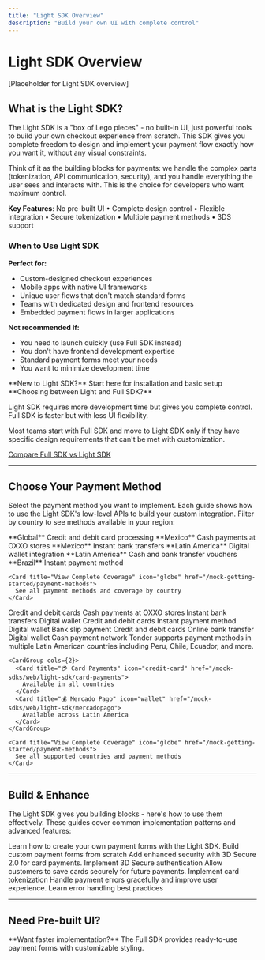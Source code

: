 ```yaml
---
title: "Light SDK Overview"
description: "Build your own UI with complete control"
---
```


# Light SDK Overview

[Placeholder for Light SDK overview]

## What is the Light SDK?

The Light SDK is a "box of Lego pieces" - no built-in UI, just powerful tools to build your own checkout experience from scratch. This SDK gives you complete freedom to design and implement your payment flow exactly how you want it, without any visual constraints.

Think of it as the building blocks for payments: we handle the complex parts (tokenization, API communication, security), and you handle everything the user sees and interacts with. This is the choice for developers who want maximum control.

**Key Features**: No pre-built UI • Complete design control • Flexible integration • Secure tokenization • Multiple payment methods • 3DS support

### When to Use Light SDK

**Perfect for:**
- Custom-designed checkout experiences
- Mobile apps with native UI frameworks
- Unique user flows that don't match standard forms
- Teams with dedicated design and frontend resources
- Embedded payment flows in larger applications

**Not recommended if:**
- You need to launch quickly (use Full SDK instead)
- You don't have frontend development expertise
- Standard payment forms meet your needs
- You want to minimize development time

<Card title="Light SDK Quick Start" icon="rocket" href="/mock-sdks/web/light-sdk/quickstart">
  **New to Light SDK?** Start here for installation and basic setup
</Card>

<Note>
  **Choosing between Light and Full SDK?**
  
  Light SDK requires more development time but gives you complete control. Full SDK is faster but with less UI flexibility.
  
  Most teams start with Full SDK and move to Light SDK only if they have specific design requirements that can't be met with customization.
  
  [Compare Full SDK vs Light SDK](/mock-sdks/overview#web-sdks)
</Note>

---

## Choose Your Payment Method

Select the payment method you want to implement. Each guide shows how to use the Light SDK's low-level APIs to build your custom integration. Filter by country to see methods available in your region:

<Tabs>
  <Tab title="All Methods">
    <CardGroup cols={2}>
      <Card title="💳 Card Payments" icon="credit-card" href="/mock-sdks/web/light-sdk/card-payments">
        **Global**  
        Credit and debit card processing
      </Card>
      <Card title="🏪 OXXO Pay" icon="building" href="/mock-sdks/web/light-sdk/oxxo">
        **Mexico**  
        Cash payments at OXXO stores
      </Card>
      <Card title="🏦 SPEI" icon="building-columns" href="/mock-sdks/web/light-sdk/spei">
        **Mexico**  
        Instant bank transfers
      </Card>
      <Card title="💰 Mercado Pago" icon="wallet" href="/mock-sdks/web/light-sdk/mercadopago">
        **Latin America**  
        Digital wallet integration
      </Card>
      <Card title="💵 SafetyPay" icon="shield" href="/mock-sdks/web/light-sdk/other-methods">
        **Latin America**  
        Cash and bank transfer vouchers
      </Card>
      <Card title="🇧🇷 PIX" icon="bolt" href="/mock-sdks/web/light-sdk/other-methods">
        **Brazil**  
        Instant payment method
      </Card>
    </CardGroup>
    
    <Card title="View Complete Coverage" icon="globe" href="/mock-getting-started/payment-methods">
      See all payment methods and coverage by country
    </Card>
  </Tab>
  
  <Tab title="🇲🇽 Mexico">
    <CardGroup cols={2}>
      <Card title="💳 Card Payments" icon="credit-card" href="/mock-sdks/web/light-sdk/card-payments">
        Credit and debit cards
      </Card>
      <Card title="🏪 OXXO Pay" icon="building" href="/mock-sdks/web/light-sdk/oxxo">
        Cash payments at OXXO stores
      </Card>
      <Card title="🏦 SPEI" icon="building-columns" href="/mock-sdks/web/light-sdk/spei">
        Instant bank transfers
      </Card>
      <Card title="💰 Mercado Pago" icon="wallet" href="/mock-sdks/web/light-sdk/mercadopago">
        Digital wallet
      </Card>
    </CardGroup>
  </Tab>
  
  <Tab title="🇧🇷 Brazil">
    <CardGroup cols={2}>
      <Card title="💳 Card Payments" icon="credit-card" href="/mock-sdks/web/light-sdk/card-payments">
        Credit and debit cards
      </Card>
      <Card title="🇧🇷 PIX" icon="bolt" href="/mock-sdks/web/light-sdk/other-methods">
        Instant payment method
      </Card>
      <Card title="💰 Mercado Pago" icon="wallet" href="/mock-sdks/web/light-sdk/mercadopago">
        Digital wallet
      </Card>
      <Card title="💵 Boleto Bancário" icon="barcode" href="/mock-sdks/web/light-sdk/other-methods">
        Bank slip payment
      </Card>
    </CardGroup>
  </Tab>
  
  <Tab title="🇨🇴 Colombia">
    <CardGroup cols={2}>
      <Card title="💳 Card Payments" icon="credit-card" href="/mock-sdks/web/light-sdk/card-payments">
        Credit and debit cards
      </Card>
      <Card title="🏦 PSE" icon="building-columns" href="/mock-sdks/web/light-sdk/other-methods">
        Online bank transfer
      </Card>
      <Card title="💰 Mercado Pago" icon="wallet" href="/mock-sdks/web/light-sdk/mercadopago">
        Digital wallet
      </Card>
      <Card title="💵 Efecty" icon="money-bill" href="/mock-sdks/web/light-sdk/other-methods">
        Cash payment network
      </Card>
    </CardGroup>
  </Tab>
  
  <Tab title="Other Countries">
    <Info>
      Tonder supports payment methods in multiple Latin American countries including Peru, Chile, Ecuador, and more.
    </Info>
    
    <CardGroup cols={2}>
      <Card title="💳 Card Payments" icon="credit-card" href="/mock-sdks/web/light-sdk/card-payments">
        Available in all countries
      </Card>
      <Card title="💰 Mercado Pago" icon="wallet" href="/mock-sdks/web/light-sdk/mercadopago">
        Available across Latin America
      </Card>
    </CardGroup>
    
    <Card title="View Complete Coverage" icon="globe" href="/mock-getting-started/payment-methods">
      See all supported countries and payment methods
    </Card>
  </Tab>
</Tabs>

---

## Build & Enhance

The Light SDK gives you building blocks - here's how to use them effectively. These guides cover common implementation patterns and advanced features:

<Accordion title="Building Custom Forms">
  Learn how to create your own payment forms with the Light SDK.
  
  <Card title="Forms Guide" icon="window" href="/mock-sdks/web/light-sdk/forms">
    Build custom payment forms from scratch
  </Card>
</Accordion>

<Accordion title="3D Secure Authentication">
  Add enhanced security with 3D Secure 2.0 for card payments.
  
  <Card title="3DS Implementation" icon="shield-check" href="/mock-sdks/web/light-sdk/3ds">
    Implement 3D Secure authentication
  </Card>
</Accordion>

<Accordion title="Save Cards (Tokenization)">
  Allow customers to save cards securely for future payments.
  
  <Card title="Tokenization Guide" icon="key" href="/mock-sdks/web/light-sdk/tokenization">
    Implement card tokenization
  </Card>
</Accordion>

<Accordion title="Error Handling">
  Handle payment errors gracefully and improve user experience.
  
  <Card title="Error Handling Guide" icon="triangle-exclamation" href="/mock-sdks/web/light-sdk/errors">
    Learn error handling best practices
  </Card>
</Accordion>

---

## Need Pre-built UI?

<Card title="Full SDK" icon="window" href="/mock-sdks/web/full-sdk/overview">
  **Want faster implementation?** The Full SDK provides ready-to-use payment forms with customizable styling.
</Card>

